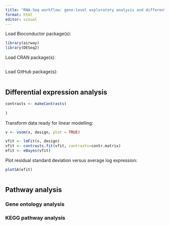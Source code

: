```yaml
---
title: "RNA-Seq workflow: gene-level exploratory analysis and differential expression"
format: html
editor: visual
---
```


Load Bioconductor package(s):

```r
library(airway)
library(DESeq2)
```

Load CRAN package(s):

```r
```

Load GitHub package(s):

```r

```

## Differential expression analysis

```r
contrasts <- makeContrasts(
    
)
```

Transform data ready for linear modelling:

```r
v <- voom(x, design, plot = TRUE)
```


```r
vfit <- lmFit(v, design)
vfit <- contrasts.fit(vfit, contrasts=contr.matrix)
efit <- eBayes(vfit)
```

Plot residual standard deviation versus average log expression:

```r
plotSA(efit)
```

```r

```

## Pathway analysis

### Gene ontology analysis

### KEGG pathway analysis








